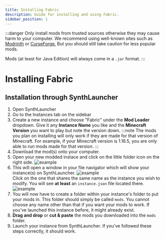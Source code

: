 ```yaml
---
title: Installing Fabric
description: Guide for installing and using Fabric.
sidebar_position: 1
---
```


:::danger
Only install mods from trusted sources otherwise they may cause harm to your computer. We recommend using well-known sites 
such as [Modrinth](https://modrinth.com) or [CurseForge.](https://www.curseforge.com/minecraft) But you should still take caution for 
less popular mods. 

Mods (at least for Java Edition) will always come in a `.jar` format. 
:::

# Installing Fabric

## Installation through SynthLauncher
1. Open SynthLauncher
2. Go to the Instances tab on the sidebar
3. Create a new instance and choose "Fabric" under the **Mod Loader** dropdown. Give it any **Instance Name** you like and the **Minecraft Version** you want to play but 
note the version down. 
:::note
The mods you plan on installing will only work if they are made for that version of Minecraft. For example, if your Minecraft version is 1.16.5, you are only able to run mods made for that version.
:::
4. Download the mod(s) onto your computer.
5. Open your new modded instace and click on the little folder icon on the right side.
![example](images/example_instance.png)
6. This will open a window in your file navigator which will show your instance(s) on SynthLauncher. 
![example](images/example_explorer.png)\
Click on the one that shares the same name as the instance you wish to modify. You will see **at least** an `instance.json` file located there.
![example](images/example_instance_folder.png)
7. You will now have to create a folder within your instance's folder to put your mods in. This folder should simply be called `mods`. You cannot choose any name other than 
that if you want your mods to work. If you've launched this instance before, it might already exist.
8. **Drag and drop** or **cut & paste** the mods you downloaded into the `mods` folder.
9. Launch your instance from SynthLauncher. If you've followed these steps correctly, it should work.
